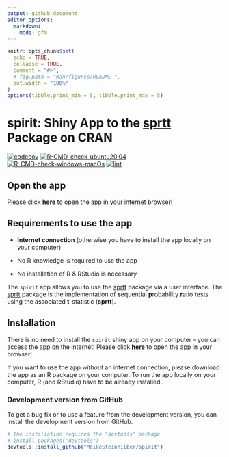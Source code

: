 ```yaml
---
output: github_document
editor_options:
  markdown:
    mode: gfm
---
```


```r
knitr::opts_chunk$set(
  echo = TRUE,
  collapse = TRUE,
  comment = "#>",
  # fig.path = "man/figures/README-",
  out.width = "100%"
)
options(tibble.print_min = 5, tibble.print_max = 5)
```

# spirit: Shiny App to the [sprtt](https://meikesteinhilber.github.io/sprtt/ "https://meikesteinhilber.github.io/sprtt/") Package on CRAN

<!-- badges: start -->

[![codecov](https://codecov.io/gh/MeikeSteinhilber/spirit/branch/master/graph/badge.svg?token=9I3uy1Gt8w)](https://codecov.io/gh/MeikeSteinhilber/spirit) [![R-CMD-check-ubuntu20.04](https://github.com/MeikeSteinhilber/spirit/actions/workflows/R-CMD-check-ubuntu20.4.yaml/badge.svg?branch=master)](https://github.com/MeikeSteinhilber/spirit/actions/workflows/R-CMD-check-ubuntu20.4.yaml) [![R-CMD-check-windows-macOs](https://github.com/MeikeSteinhilber/spirit/actions/workflows/R-CMD-check-windows-macOs.yaml/badge.svg?branch=master)](https://github.com/MeikeSteinhilber/spirit/actions/workflows/R-CMD-check-windows-macOs.yaml) [![lint](https://github.com/MeikeSteinhilber/spirit/actions/workflows/lint.yaml/badge.svg?branch=master)](https://github.com/MeikeSteinhilber/spirit/actions/workflows/lint.yaml)

<!-- badges: end -->

## Open the app

Please click [**here**](https://meike-steinhilber.shinyapps.io/spirit/ "https://meike-steinhilber.shinyapps.io/spirit/") to open the app in your internet browser!

## Requirements to use the app

-   **Internet connection** (otherwise you have to install the app locally on your computer)

-   No R knowledge is required to use the app

-   No installation of R & RStudio is necessary

The `spirit` app allows you to use the [sprtt](https://meikesteinhilber.github.io/sprtt/ "https://meikesteinhilber.github.io/sprtt/") package via a user interface. The [sprtt](https://meikesteinhilber.github.io/sprtt/ "https://meikesteinhilber.github.io/sprtt/") package is the implementation of **s**equential **p**robability **r**atio **t**ests using the associated **t**-statistic (**sprtt**).

## Installation

There is no need to install the `spirit` shiny app on your computer - you can access the app on the internet! Please click [**here**](https://meike-steinhilber.shinyapps.io/spirit/ "https://meike-steinhilber.shinyapps.io/spirit/") to open the app in your browser!

If you want to use the app *without* an internet connection, please download the app as an R package on your computer. To run the app locally on your computer, R (and RStudio) have to be already installed .

### Development version from GitHub

To get a bug fix or to use a feature from the development version, you can install the development version from GitHub.

```r
# the installation requires the "devtools" package
# install.packages("devtools")
devtools::install_github("MeikeSteinhilber/spirit")
```
